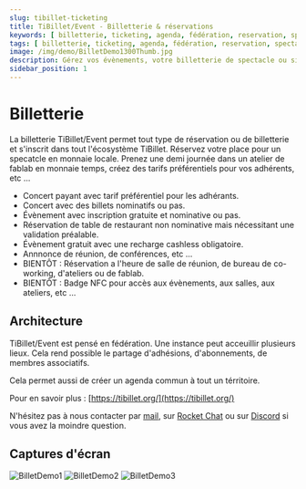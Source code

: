 ```yaml
---
slug: tibillet-ticketing
title: TiBillet/Event - Billetterie & réservations
keywords: [ billetterie, ticketing, agenda, fédération, reservation, spectacle, concert, theatre, conference, restaurant, django]
tags: [ billetterie, ticketing, agenda, fédération, reservation, spectacle, concert, theatre, conference, restaurant, django]
image: /img/demo/BilletDemo1300Thumb.jpg
description: Gérez vos évènements, votre billetterie de spectacle ou simplement vos reservations pour votre restaurant ou vos conférences. TiBillet/Event ; La solution libre et open source.
sidebar_position: 1
---
```


# Billetterie

La billetterie TiBillet/Event permet tout type de réservation ou de billetterie et s'inscrit dans tout l'écosystème TiBillet.
Réservez votre place pour un specatcle en monnaie locale. Prenez une demi journée dans un atelier de fablab en monnaie temps, créez des tarifs préférentiels pour vos adhérents, etc ...

- Concert payant avec tarif préférentiel pour les adhérants.
- Concert avec des billets nominatifs ou pas.
- Évènement avec inscription gratuite et nominative ou pas.
- Réservation de table de restaurant non nominative mais nécessitant une validation préalable.
- Évènement gratuit avec une recharge cashless obligatoire.
- Annnonce de réunion, de conférences, etc ...
- BIENTÔT : Réservation a l'heure de salle de réunion, de bureau de co-working, d'ateliers ou de fablab.
- BIENTÔT : Badge NFC pour accès aux évènements, aux salles, aux ateliers, etc ...


## Architecture

TiBillet/Event est pensé en fédération. Une instance peut acceuillir plusieurs lieux.
Cela rend possible le partage d'adhésions, d'abonnements, de membres associatifs.

Cela permet aussi de créer un agenda commun à tout un térritoire.

Pour en savoir plus : [https://tibillet.org/](https://tibillet.org/)

N'hésitez pas à nous contacter par [mail](mailto:contact@tibillet.re), sur [Rocket Chat](https://chat.communecter.org/channel/Tibillet/) ou sur [Discord](https://discord.gg/ecb5jtP7vY) si vous avez la moindre question.


## Captures d'écran

![BilletDemo1](/img/demo/BilletDemo1.jpg)
![BilletDemo2](/img/demo/BilletDemo2.jpg)
![BilletDemo3](/img/demo/BilletDemo3.jpg)
